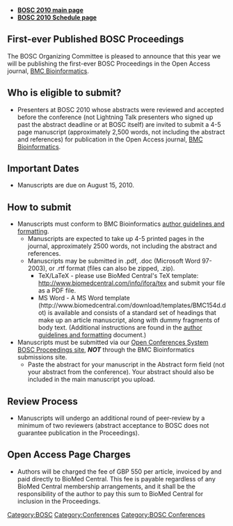 * '''[[BOSC_2010 | BOSC 2010 main page]]'''
* '''[[BOSC_2010_Schedule | BOSC 2010 Schedule page]]'''


== First-ever Published BOSC Proceedings ==

The BOSC Organizing Committee is pleased to announce that this year we will be publishing the first-ever BOSC Proceedings in the Open Access journal, [http://www.biomedcentral.com/bmcbioinformatics/ BMC Bioinformatics].

== Who is eligible to submit? ==

* Presenters at BOSC 2010 whose abstracts were reviewed and accepted before the conference (not Lightning Talk presenters who signed up past the abstract deadline or at BOSC itself) are invited to submit a 4-5 page manuscript (approximately 2,500 words, not including the abstract and references) for publication in the Open Access journal, [http://www.biomedcentral.com/bmcbioinformatics/ BMC Bioinformatics].

== Important Dates ==

* Manuscripts are due on August 15, 2010.

== How to submit ==

* Manuscripts must conform to BMC Bioinformatics [[Media:Instructions_for_authors_-_BMC_-_Appendix_A.pdf | author guidelines and formatting]].
** Manuscripts are expected to take up 4-5 printed pages in the journal, approximately 2500 words, not including the abstract and references.
** Manuscripts may be submitted in .pdf, .doc (Microsoft Word 97-2003), or .rtf format (files can also be zipped, .zip).
*** TeX/LaTeX - please use BioMed Central's TeX template: http://www.biomedcentral.com/info/ifora/tex and submit your file as a PDF file.
*** MS Word - A MS Word template (http://www.biomedcentral.com/download/templates/BMC154d.dot) is available and consists of a standard set of headings that make up an article manuscript, along with dummy fragments of body text.  (Additional instructions are found in the [[Media:Instructions_for_authors_-_BMC_-_Appendix_A.pdf | author guidelines and formatting]] document.)
* Manuscripts must be submitted via our [http://events.open-bio.org/BOSC2010-Proceedings/openconf.php Open Conferences System BOSC Proceedings site], '''''NOT''''' through the BMC Bioinformatics submissions site.
** Paste the abstract for your manuscript in the Abstract form field (not your abstract from the conference). Your abstract should also be included in the main manuscript you upload.

== Review Process ==

* Manuscripts will undergo an additional round of peer-review by a minimum of two reviewers (abstract acceptance to BOSC does not guarantee publication in the Proceedings).

== Open Access Page Charges ==

* Authors will be charged the fee of GBP 550 per article, invoiced by and paid directly to BioMed Central.  This fee is payable regardless of any BioMed Central membership arrangements, and it shall be the responsibility of the author to pay this sum to BioMed Central for inclusion in the Proceedings.

[[Category:BOSC]] [[Category:Conferences]]
[[Category:BOSC Conferences]]
